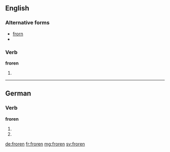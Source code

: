 ==English==

===Alternative forms===
* [[frorn]]
* {{R:Webster 1913|frorn}}

===Verb===
'''froren'''

# {{context|rare}} {{past participle of|freeze}}

----

==German==

===Verb===
'''froren'''

# {{de-verb form of|frieren|1|p|v}}
# {{de-verb form of|frieren|3|p|v}}

[[de:froren]]
[[fr:froren]]
[[mg:froren]]
[[sv:froren]]